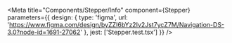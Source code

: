 
<Meta
  title="Components/Stepper/Info"
  component={Stepper}
  parameters={{
    design: {
      type: 'figma',
      url: 'https://www.figma.com/design/byZZI6bYz2Iv2Jst7ycZ7M/Navigation-DS-3.0?node-id=1691-27062'
    },
    jest: ['Stepper.test.tsx']
  }}
/>

<Story of={DecoratorDefault} />

<Unstyled>
  <Stories />
</Unstyled>
